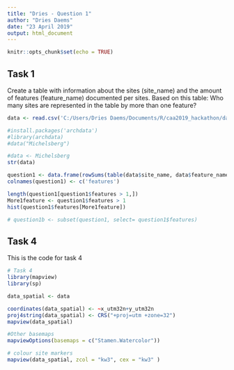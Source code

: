 ```yaml
---
title: "Dries - Question 1"
author: "Dries Daems"
date: "23 April 2019"
output: html_document
---
```


```r
knitr::opts_chunk$set(echo = TRUE)
```

## Task 1

Create a table with information about the sites (site_name) and the amount of features (feature_name) documented per sites. Based on this table: Who many sites are represented in the table by more than one feature?

```r
data <- read.csv('C:/Users/Dries Daems/Documents/R/caa2019_hackathon/data/michelsberg.csv')

#install.packages('archdata')
#library(archdata)
#data("Michelsberg")

#data <- Michelsberg
str(data)

question1 <- data.frame(rowSums(table(data$site_name, data$feature_name)))
colnames(question1) <- c('features')

length(question1[question1$features > 1,])
More1feature <- question1$features > 1
hist(question1$features[More1feature])

# question1b <- subset(question1, select= question1$features)


```

## Task 4

This is the code for task 4

``` R
# Task 4
library(mapview)
library(sp)

data_spatial <- data

coordinates(data_spatial) <- ~x_utm32n+y_utm32n
proj4string(data_spatial) <- CRS("+proj=utm +zone=32")
mapview(data_spatial)

#Other basemaps
mapviewOptions(basemaps = c("Stamen.Watercolor"))

# colour site markers
mapview(data_spatial, zcol = "kw3", cex = "kw3" )

```

